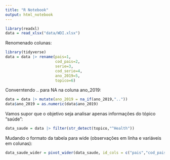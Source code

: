 ```yaml
---
title: "R Notebook"
output: html_notebook
---
```



```r
library(readxl)
data = read_xlsx("data/WDI.xlsx")
```

Renomenado colunas:

```r
library(tidyverse)
data = data |> rename(pais=1,
                      cod_pais=2,
                      serie=3,
                      cod_serie=4,
                      ano_2019=5,
                      topico=6)
```

Converntendo .. para NA na coluna ano_2019:

```r
data = data |> mutate(ano_2019 = na_if(ano_2019,".."))
data$ano_2019 = as.numeric(data$ano_2019)
```

Vamos supor que o objetivo seja analisar apenas informações do tópico "saúde":

```r
data_saude = data |> filter(str_detect(topico,"^Health"))
```

Mudando o formato da tabela para wide (observações em linha e variáveis em colunas):

```r
data_saude_wider = pivot_wider(data_saude, id_cols = c("pais","cod_pais"), names_from="serie", values_from = "ano_2019")
```

